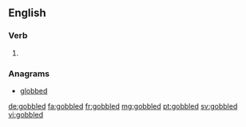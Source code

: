 ==English==

===Verb===
{{head|en|verb form}}

# {{en-past of|gobble}}

===Anagrams===
* [[globbed#English|globbed]]

[[de:gobbled]]
[[fa:gobbled]]
[[fr:gobbled]]
[[mg:gobbled]]
[[pt:gobbled]]
[[sv:gobbled]]
[[vi:gobbled]]